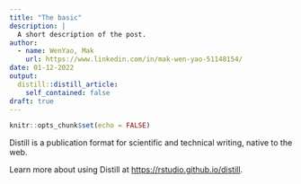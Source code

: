 ```yaml
---
title: "The basic"
description: |
  A short description of the post.
author:
  - name: WenYao, Mak
    url: https://www.linkedin.com/in/mak-wen-yao-51148154/
date: 01-12-2022
output:
  distill::distill_article:
    self_contained: false
draft: true
---
```



```r
knitr::opts_chunk$set(echo = FALSE)
```

Distill is a publication format for scientific and technical writing, native to the web.

Learn more about using Distill at <https://rstudio.github.io/distill>.


